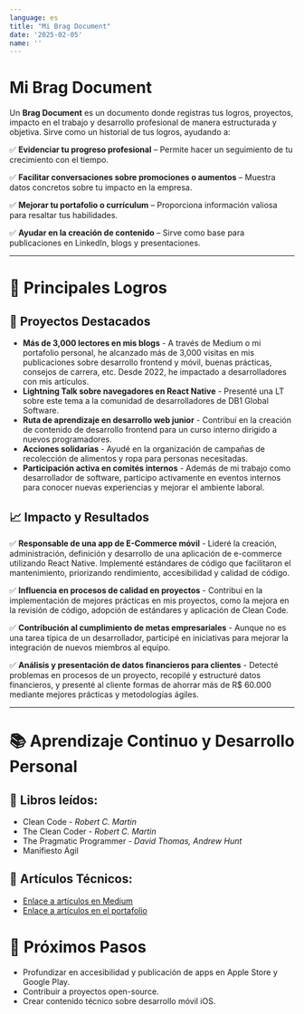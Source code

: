 ```yaml
---
language: es
title: "Mi Brag Document"
date: '2025-02-05'
name: ''
---
```


# Mi Brag Document

Un **Brag Document** es un documento donde registras tus logros, proyectos, impacto en el trabajo y desarrollo profesional de manera estructurada y objetiva. Sirve como un historial de tus logros, ayudando a:

✅ **Evidenciar tu progreso profesional** – Permite hacer un seguimiento de tu crecimiento con el tiempo.

✅ **Facilitar conversaciones sobre promociones o aumentos** – Muestra datos concretos sobre tu impacto en la empresa.

✅ **Mejorar tu portafolio o currículum** – Proporciona información valiosa para resaltar tus habilidades.

✅ **Ayudar en la creación de contenido** – Sirve como base para publicaciones en LinkedIn, blogs y presentaciones.

---

# 🚀 Principales Logros
## 🔹 Proyectos Destacados
- **Más de 3,000 lectores en mis blogs** - A través de Medium o mi portafolio personal, he alcanzado más de 3,000 visitas en mis publicaciones sobre desarrollo frontend y móvil, buenas prácticas, consejos de carrera, etc. Desde 2022, he impactado a desarrolladores con mis artículos.
- **Lightning Talk sobre navegadores en React Native** - Presenté una LT sobre este tema a la comunidad de desarrolladores de DB1 Global Software.
- **Ruta de aprendizaje en desarrollo web junior** - Contribuí en la creación de contenido de desarrollo frontend para un curso interno dirigido a nuevos programadores.
- **Acciones solidarias** - Ayudé en la organización de campañas de recolección de alimentos y ropa para personas necesitadas.
- **Participación activa en comités internos** - Además de mi trabajo como desarrollador de software, participo activamente en eventos internos para conocer nuevas experiencias y mejorar el ambiente laboral.

## 📈 Impacto y Resultados
✅ **Responsable de una app de E-Commerce móvil** - Lideré la creación, administración, definición y desarrollo de una aplicación de e-commerce utilizando React Native. Implementé estándares de código que facilitaron el mantenimiento, priorizando rendimiento, accesibilidad y calidad de código.

✅ **Influencia en procesos de calidad en proyectos** - Contribuí en la implementación de mejores prácticas en mis proyectos, como la mejora en la revisión de código, adopción de estándares y aplicación de Clean Code.

✅ **Contribución al cumplimiento de metas empresariales** - Aunque no es una tarea típica de un desarrollador, participé en iniciativas para mejorar la integración de nuevos miembros al equipo.

✅ **Análisis y presentación de datos financieros para clientes** - Detecté problemas en procesos de un proyecto, recopilé y estructuré datos financieros, y presenté al cliente formas de ahorrar más de R$ 60.000 mediante mejores prácticas y metodologías ágiles.

---

# 📚 Aprendizaje Continuo y Desarrollo Personal
## 📖 Libros leídos:
- Clean Code - *Robert C. Martin*
- The Clean Coder - *Robert C. Martin*
- The Pragmatic Programmer - *David Thomas, Andrew Hunt*
- Manifiesto Ágil

## 📝 Artículos Técnicos:
- <a href="https://medium.com/@andreluizhillerv" target="_blank">Enlace a artículos en Medium</a>
- <a href="https://andreluizv.dev.br/blog/latest" target="_blank">Enlace a artículos en el portafolio</a>

# 🎯 Próximos Pasos
- Profundizar en accesibilidad y publicación de apps en Apple Store y Google Play.
- Contribuir a proyectos open-source.
- Crear contenido técnico sobre desarrollo móvil iOS.
